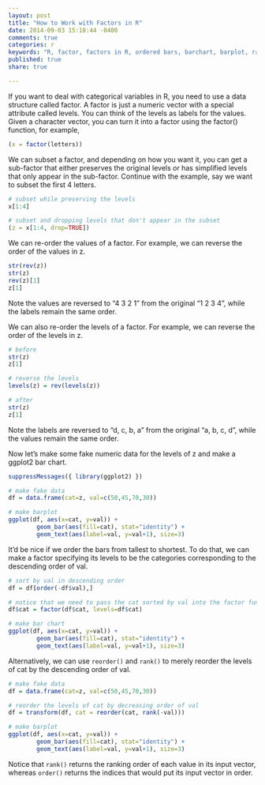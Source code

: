 ```yaml
---
layout: post
title: "How to Work with Factors in R"
date: 2014-09-03 15:18:44 -0400
comments: true
categories: r
keywords: "R, factor, factors in R, ordered bars, barchart, barplot, rank, order"
published: true
share: true

---
```

If you want to deal with categorical variables in R, you need to use a data structure called factor. A factor is just a numeric vector with a special attribute called levels. You can think of the levels as labels for the values. Given a character vector, you can turn it into a factor using the factor() function, for example,
```r
(x = factor(letters))
```

We can subset a factor, and depending on how you want it, you can get a sub-factor that either preserves the original levels or has simplified levels that only appear in the sub-factor. Continue with the example, say we want to subset the first 4 letters. 
```r
# subset while preserving the levels
x[1:4]

# subset and dropping levels that don't appear in the subset
(z = x[1:4, drop=TRUE])
```

We can re-order the values of a factor. For example, we can reverse the order of the values in z.
```r
str(rev(z))
str(z)
rev(z)[1]
z[1]
```
Note the values are reversed to “4 3 2 1” from the original “1 2 3 4”, while the labels remain the same order.

We can also re-order the levels of a factor. For example, we can reverse the order of the levels in z.
```r
# before
str(z)
z[1]

# reverse the levels
levels(z) = rev(levels(z))

# after
str(z)
z[1]
```
Note the labels are reversed to “d, c, b, a” from the original “a, b, c, d”, while the values remain the same order. 

Now let's make some fake numeric data for the levels of z and make a ggplot2 bar chart. 
```r
suppressMessages({ library(ggplot2) })

# make fake data
df = data.frame(cat=z, val=c(50,45,70,30))

# make barplot
ggplot(df, aes(x=cat, y=val)) +
        geom_bar(aes(fill=cat), stat="identity") +
        geom_text(aes(label=val, y=val+1), size=3)
```

It'd be nice if we order the bars from tallest to shortest. To do that, we can make a factor specifying its levels to be the categories corresponding to the descending order of val. 
```r
# sort by val in descending order
df = df[order(-df$val),]

# notice that we need to pass the cat sorted by val into the factor function
df$cat = factor(df$cat, levels=df$cat)

# make bar chart
ggplot(df, aes(x=cat, y=val)) +
        geom_bar(aes(fill=cat), stat="identity") +
        geom_text(aes(label=val, y=val+1), size=3)

```

Alternatively, we can use `reorder()` and `rank()` to merely reorder the levels of cat by the descending order of val.
```r
# make fake data
df = data.frame(cat=z, val=c(50,45,70,30))

# reorder the levels of cat by decreasing order of val
df = transform(df, cat = reorder(cat, rank(-val)))

# make barplot
ggplot(df, aes(x=cat, y=val)) +
        geom_bar(aes(fill=cat), stat="identity") +
        geom_text(aes(label=val, y=val+1), size=3)
```

Notice that `rank()` returns the ranking order of each value in its input vector, whereas `order()` returns the indices that would put its input vector in order.